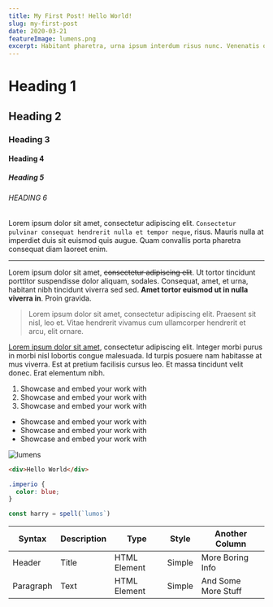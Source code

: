 ```yaml
---
title: My First Post! Hello World!
slug: my-first-post
date: 2020-03-21
featureImage: lumens.png
excerpt: Habitant pharetra, urna ipsum interdum risus nunc. Venenatis orci, sagittis, elementum urna.
---
```


# Heading 1

## Heading 2

### Heading 3

#### Heading 4

##### Heading 5

###### HEADING 6

Lorem ipsum dolor sit amet, consectetur adipiscing elit. `Consectetur pulvinar consequat hendrerit nulla et tempor neque`, risus.
Mauris nulla at imperdiet duis sit euismod quis augue. Quam convallis porta pharetra consequat diam laoreet enim.

---

Lorem ipsum dolor sit amet, ~~consectetur adipiscing elit~~.
Ut tortor tincidunt porttitor suspendisse dolor aliquam, sodales. Consequat, amet, et urna,
habitant nibh tincidunt viverra sed sed. **Amet tortor euismod ut in nulla viverra in**. Proin gravida.

> Lorem ipsum dolor sit amet, consectetur adipiscing elit.
> Praesent sit nisl, leo et. Vitae hendrerit vivamus cum ullamcorper hendrerit et arcu, elit ornare.

[Lorem ipsum dolor sit amet](https://duckduckgo.com), consectetur adipiscing elit.
Integer morbi purus in morbi nisl lobortis congue malesuada. Id turpis posuere nam habitasse at mus viverra.
Est at pretium facilisis cursus leo.
Et massa tincidunt velit donec. Erat elementum nibh.

1. Showcase and embed your work with
2. Showcase and embed your work with
3. Showcase and embed your work with

- Showcase and embed your work with
- Showcase and embed your work with
- Showcase and embed your work with

![lumens](lumens.png "lumens")

```html
<div>Hello World</div>
```

```css
.imperio {
  color: blue;
}
```

```js
const harry = spell(`lumos`)
```

| Syntax    | Description | Type         | Style  | Another Column      |
| --------- | ----------- | ------------ | ------ | ------------------- |
| Header    | Title       | HTML Element | Simple | More Boring Info    |
| Paragraph | Text        | HTML Element | Simple | And Some More Stuff |
